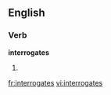 ==English==

===Verb===
'''interrogates'''

# {{third person singular of|[[interrogate]]}}

[[fr:interrogates]]
[[vi:interrogates]]